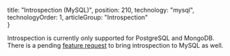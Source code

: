 
  title: "Introspection (MySQL)",
  position: 210,
  technology: "mysql",
  technologyOrder: 1,
  articleGroup: "Introspection"    
}

<Warning>

Introspection is currently only supported for PostgreSQL and MongoDB. There is a pending [feature request](https://github.com/prisma/prisma/issues/2506) to bring introspection to MySQL as well.

</Warning>